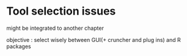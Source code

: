# Tool selection issues

might be integrated to another chapter

objective : select wisely between GUI(+ cruncher and plug ins) and R packages
